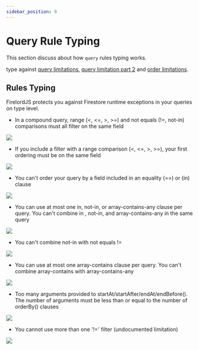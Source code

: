 ```yaml
---
sidebar_position: 9
---
```


# Query Rule Typing

This section discuss about how `query` rules typing works.

type against [query limitations](https://firebase.google.com/docs/firestore/query-data/queries#query_limitations), [query limitation part 2](https://firebase.google.com/docs/firestore/query-data/queries#limitations) and [order limitations](https://firebase.google.com/docs/firestore/query-data/order-limit-data#limitations).


## Rules Typing

FirelordJS protects you against Firestore runtime exceptions in your queries on type level.

- In a compound query, range (<, <=, >, >=) and not equals (!=, not-in) comparisons must all filter on the same field

<Image
	src="https://github.com/tylim88/FirelordJSDoc/blob/main/static/firelordv2/query1.png?raw=true"
	text="FirelordJS displays which query rule you violated in the hint."
/>

- If you include a filter with a range comparison (<, <=, >, >=), your first ordering must be on the same field

<Image
	src="https://github.com/tylim88/FirelordJSDoc/blob/main/static/firelordv2/query2.png?raw=true"
	text="FirelordJS display what field path you should use in the hint."
/>

- You can't order your query by a field included in an equality (==) or (in) clause

<Image
	src="https://github.com/tylim88/FirelordJSDoc/blob/main/static/firelordv2/query3.png?raw=true"
	text="FirelordJS displays which query rule you violated in the hint."
/>

- You can use at most one in, not-in, or array-contains-any clause per query. You can't combine in , not-in, and array-contains-any in the same query

<Image
	src="https://github.com/tylim88/FirelordJSDoc/blob/main/static/firelordv2/query4.png?raw=true"
	text="FirelordJS displays which query rule you violated in the hint."
/>

- You can't combine not-in with not equals !=

<Image
	src="https://github.com/tylim88/FirelordJSDoc/blob/main/static/firelordv2/query5.png?raw=true"
	text="FirelordJS displays which query rule you violated in the hint."
/>

- You can use at most one array-contains clause per query. You can't combine array-contains with array-contains-any

<Image
	src="https://github.com/tylim88/FirelordJSDoc/blob/main/static/firelordv2/query6.png?raw=true"
	text="FirelordJS displays which query rule you violated in the hint."
/>

- Too many arguments provided to startAt/startAfter/endAt/endBefore(). The number of arguments must be less than or equal to the number of orderBy() clauses

<Image
	src="https://github.com/tylim88/FirelordJSDoc/blob/main/static/firelordv2/query7.png?raw=true"
	text="FirelordJS displays which query rule you violated in the hint."
/>

- You cannot use more than one '!=' filter (undocumented limitation)

<Image
	src="https://github.com/tylim88/FirelordJSDoc/blob/main/static/firelordv2/query8.png?raw=true"
	text="FirelordJS displays which query rule you violated in the hint."
/>
